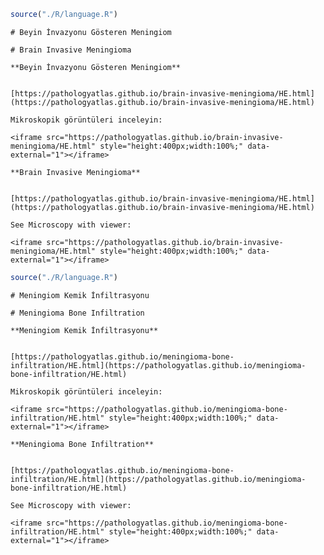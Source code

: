 
```r
source("./R/language.R")
```


```asis
# Beyin İnvazyonu Gösteren Meningiom
```


```asis
# Brain Invasive Meningioma
```



```asis

**Beyin İnvazyonu Gösteren Meningiom**


[https://pathologyatlas.github.io/brain-invasive-meningioma/HE.html](https://pathologyatlas.github.io/brain-invasive-meningioma/HE.html)

Mikroskopik görüntüleri inceleyin:

<iframe src="https://pathologyatlas.github.io/brain-invasive-meningioma/HE.html" style="height:400px;width:100%;" data-external="1"></iframe>

```


```asis

**Brain Invasive Meningioma**


[https://pathologyatlas.github.io/brain-invasive-meningioma/HE.html](https://pathologyatlas.github.io/brain-invasive-meningioma/HE.html)

See Microscopy with viewer: 

<iframe src="https://pathologyatlas.github.io/brain-invasive-meningioma/HE.html" style="height:400px;width:100%;" data-external="1"></iframe>

```




```r
source("./R/language.R")
```


```asis
# Meningiom Kemik İnfiltrasyonu
```


```asis
# Meningioma Bone Infiltration
```



```asis

**Meningiom Kemik İnfiltrasyonu**


[https://pathologyatlas.github.io/meningioma-bone-infiltration/HE.html](https://pathologyatlas.github.io/meningioma-bone-infiltration/HE.html)

Mikroskopik görüntüleri inceleyin:

<iframe src="https://pathologyatlas.github.io/meningioma-bone-infiltration/HE.html" style="height:400px;width:100%;" data-external="1"></iframe>

```


```asis

**Meningioma Bone Infiltration**


[https://pathologyatlas.github.io/meningioma-bone-infiltration/HE.html](https://pathologyatlas.github.io/meningioma-bone-infiltration/HE.html)

See Microscopy with viewer: 

<iframe src="https://pathologyatlas.github.io/meningioma-bone-infiltration/HE.html" style="height:400px;width:100%;" data-external="1"></iframe>

```

